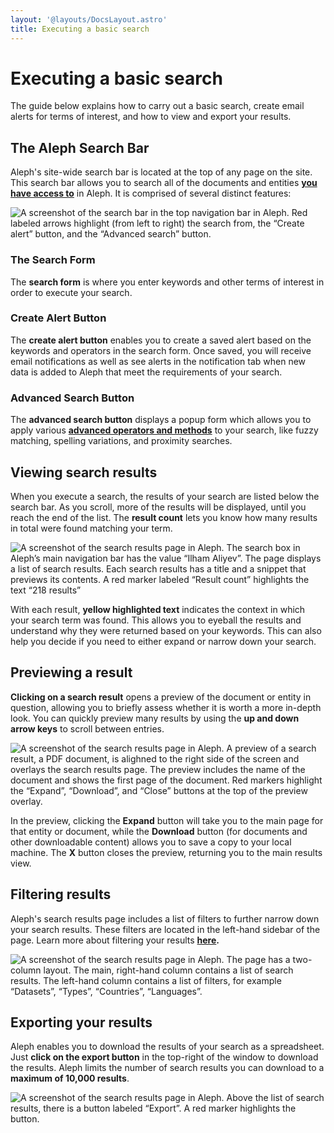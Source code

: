 ```yaml
---
layout: '@layouts/DocsLayout.astro'
title: Executing a basic search
---
```


# Executing a basic search

<p class="lead">
  The guide below explains how to carry out a basic search, create email alerts
  for terms of interest, and how to view and export your results.
</p>

## The Aleph Search Bar

Aleph's site-wide search bar is located at the top of any page on the site. This search bar allows you to search all of the documents and entities [**you have access to**](/guide/the-basics#groups) in Aleph. It is comprised of several distinct features:

<Image
  src="/assets/Screen Shot 2021-02-11 at 09.23.56 (1).png"
  alt="A screenshot of the search bar in the top navigation bar in Aleph. Red labeled arrows highlight (from left to right) the search from, the “Create alert” button, and the “Advanced search” button."
/>

### The Search Form

The **search form** is where you enter keywords and other terms of interest in order to execute your search.

### Create Alert Button

The **create alert button** enables you to create a saved alert based on the keywords and operators in the search form. Once saved, you will receive email notifications as well as see alerts in the notification tab when new data is added to Aleph that meet the requirements of your search.

### Advanced Search Button

The **advanced search button** displays a popup form which allows you to apply various [**advanced operators and methods**](/guide/search/advanced-search-methods) to your search, like fuzzy matching, spelling variations, and proximity searches.

## Viewing search results

When you execute a search, the results of your search are listed below the search bar. As you scroll, more of the results will be displayed, until you reach the end of the list. The **result count** lets you know how many results in total were found matching your term.

<Image
  src="/assets/Screen Shot 2021-02-11 at 09.42.34 (2).png"
  alt="A screenshot of the search results page in Aleph. The search box in Aleph’s main navigation bar has the value “Ilham Aliyev”. The page displays a list of search results. Each search results has a title and a snippet that previews its contents. A red marker labeled “Result count” highlights the text “218 results”"
/>

With each result, **yellow highlighted text** indicates the context in which your search term was found. This allows you to eyeball the results and understand why they were returned based on your keywords. This can also help you decide if you need to either expand or narrow down your search.

## Previewing a result

**Clicking on a search result** opens a preview of the document or entity in question, allowing you to briefly assess whether it is worth a more in-depth look. You can quickly preview many results by using the **up and down arrow keys** to scroll between entries.

<Image
  src="/assets/Screen Shot 2021-02-11 at 09.45.53 (1).png"
  alt="A screenshot of the search results page in Aleph. A preview of a search result, a PDF document, is alighned to the right side of the screen and overlays the search results page. The preview includes the name of the document and shows the first page of the document. Red markers highlight the “Expand”, “Download”, and “Close” buttons at the top of the preview overlay."
/>

In the preview, clicking the **Expand** button will take you to the main page for that entity or document, while the **Download** button (for documents and other downloadable content) allows you to save a copy to your local machine. The **X** button closes the preview, returning you to the main results view.

## Filtering results

Aleph's search results page includes a list of filters to further narrow down your search results. These filters are located in the left-hand sidebar of the page. Learn more about filtering your results [**here**](/guide/search/filtering-your-search-results)**.**

<Image
  src="/assets/Screen Shot 2021-02-11 at 10.03.11.png"
  alt="A screenshot of the search results page in Aleph. The page has a two-column layout. The main, right-hand column contains a list of search results. The left-hand column contains a list of filters, for example “Datasets”, “Types”, “Countries”, “Languages”."
/>

## Exporting your results

Aleph enables you to download the results of your search as a spreadsheet. Just **click on the export button** in the top-right of the window to download the results. Aleph limits the number of search results you can download to a **maximum of 10,000 results**.

<Image
  src="/assets/Screen Shot 2021-02-11 at 10.03.11 (1).png"
  alt="A screenshot of the search results page in Aleph. Above the list of search results, there is a button labeled “Export”. A red marker highlights the button."
/>
